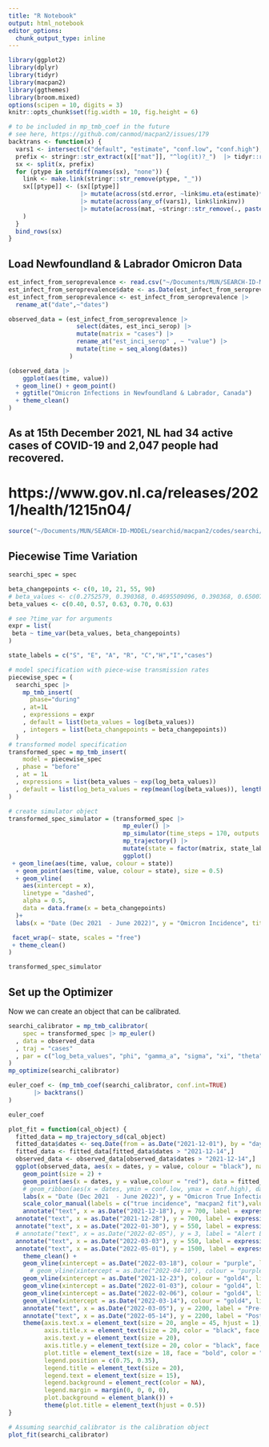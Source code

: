 ```yaml
---
title: "R Notebook"
output: html_notebook
editor_options: 
  chunk_output_type: inline
---
```


```r
library(ggplot2)
library(dplyr)
library(tidyr)
library(macpan2)
library(ggthemes)
library(broom.mixed)
options(scipen = 10, digits = 3)
knitr::opts_chunk$set(fig.width = 10, fig.height = 6)
```


```r
# to be included in mp_tmb_coef in the future
# see here, https://github.com/canmod/macpan2/issues/179
backtrans <- function(x) {
  vars1 <- intersect(c("default", "estimate", "conf.low", "conf.high"), names(x))
  prefix <- stringr::str_extract(x[["mat"]], "^log(it)?_")  |> tidyr::replace_na("none")
  sx <- split(x, prefix)
  for (ptype in setdiff(names(sx), "none")) {
    link <- make.link(stringr::str_remove(ptype, "_"))
    sx[[ptype]] <- (sx[[ptype]]
                    |> mutate(across(std.error, ~link$mu.eta(estimate)*.))
                    |> mutate(across(any_of(vars1), link$linkinv))
                    |> mutate(across(mat, ~stringr::str_remove(., paste0("^", ptype))))
    )
  }
  bind_rows(sx)
}

```

## Load Newfoundland & Labrador Omicron Data

```r
est_infect_from_seroprevalence <- read.csv("~/Documents/MUN/SEARCH-ID-MODEL/searchid/macpan2/data/omicron_estimated_serop.csv")
est_infect_from_seroprevalence$date <- as.Date(est_infect_from_seroprevalence$date, format = "%Y-%m-%d")
est_infect_from_seroprevalence <- est_infect_from_seroprevalence |>
  rename_at("date",~"dates")

observed_data = (est_infect_from_seroprevalence |> 
                   select(dates, est_inci_serop) |> 
                   mutate(matrix = "cases") |>
                   rename_at("est_inci_serop" , ~ "value") |>
                   mutate(time = seq_along(dates))
                 )

(observed_data |> 
    ggplot(aes(time, value))
  + geom_line() + geom_point()
  + ggtitle("Omicron Infections in Newfoundland & Labrador, Canada")
  + theme_clean()
)
```

## As at 15th December 2021, NL had 34 active cases of COVID-19 and 2,047 people had recovered.
# https://www.gov.nl.ca/releases/2021/health/1215n04/


```r
source("~/Documents/MUN/SEARCH-ID-MODEL/searchid/macpan2/codes/searchi/searchi_tmb.R")
```

## Piecewise Time Variation

```r
searchi_spec = spec

beta_changepoints <- c(0, 10, 21, 55, 90)
# beta_values <- c(0.2752579, 0.390368, 0.4695509096, 0.390368, 0.65007704)
beta_values <- c(0.40, 0.57, 0.63, 0.70, 0.63)

# see ?time_var for arguments
expr = list(
 beta ~ time_var(beta_values, beta_changepoints)
)

state_labels = c("S", "E", "A", "R", "C","H","I","cases")

# model specification with piece-wise transmission rates
piecewise_spec = (
  searchi_spec |> 
    mp_tmb_insert(
      phase="during"
    , at=1L
    , expressions = expr
    , default = list(beta_values = log(beta_values))
    , integers = list(beta_changepoints = beta_changepoints))
  )
# transformed model specification
transformed_spec = mp_tmb_insert(
    model = piecewise_spec
  , phase = "before"
  , at = 1L
  , expressions = list(beta_values ~ exp(log_beta_values))
  , default = list(log_beta_values = rep(mean(log(beta_values)), length(beta_values)))
)

# create simulator object
transformed_spec_simulator = (transformed_spec |> 
                                mp_euler() |> 
                                mp_simulator(time_steps = 170, outputs = c(state_labels)) |> 
                                mp_trajectory() |> 
                                mutate(state = factor(matrix, state_labels)) |>  
                                ggplot()
 + geom_line(aes(time, value, colour = state))
  + geom_point(aes(time, value, colour = state), size = 0.5)
  + geom_vline(
    aes(xintercept = x),
    linetype = "dashed",
    alpha = 0.5,
    data = data.frame(x = beta_changepoints)
  )+
  labs(x = "Date (Dec 2021  - June 2022)", y = "Omicron Incidence", title = "SEARCH-ID Model Incidence Trajectory With macpan2", color = "") +

 facet_wrap(~ state, scales = "free")
 + theme_clean()
)

transformed_spec_simulator
```

## Set up the Optimizer

Now we can create an object that can be calibrated.

```r
searchi_calibrator = mp_tmb_calibrator(
    spec = transformed_spec |> mp_euler() 
  , data = observed_data
  , traj = "cases"  
  , par = c("log_beta_values", "phi", "gamma_a", "sigma", "xi", "theta", "omega", "alpha","E", "A", "R","C", "H", "I")
)
mp_optimize(searchi_calibrator)
```

```r
euler_coef <- (mp_tmb_coef(searchi_calibrator, conf.int=TRUE)
       |> backtrans()
)

euler_coef
```

```r
plot_fit = function(cal_object) {
  fitted_data = mp_trajectory_sd(cal_object)
  fitted_data$dates <- seq.Date(from = as.Date("2021-12-01"), by = "day", length.out = nrow(fitted_data))
  fitted_data <- fitted_data[fitted_data$dates > "2021-12-14",]
  observed_data <- observed_data[observed_data$dates > "2021-12-14",]
  ggplot(observed_data, aes(x = dates, y = value, colour = "black"), na.rm = TRUE) +
    geom_point(size = 2) +
    geom_point(aes(x = dates, y = value,colour = "red"), data = fitted_data,  size = 2) +
    # geom_ribbon(aes(x = dates, ymin = conf.low, ymax = conf.high), data = fitted_data, alpha = 0.2, fill = "red") +
    labs(x = "Date (Dec 2021  - June 2022)", y = "Omicron True Infections", title = "SEARCH-ID Model Fit With macpan2", color = "") +
    scale_color_manual(labels = c("true incidence", "macpan2 fit"),values = c("black","red")) +
    annotate("text", x = as.Date("2021-12-18"), y = 700, label = expression(beta[2] == 0.20),size = 6,angle = 90, hjust = 1, color = "black")+
  annotate("text", x = as.Date("2021-12-28"), y = 700, label = expression(beta[3] == 5.21),size = 6,angle = 90, hjust = 1,color = "black")+
  annotate("text", x = as.Date("2022-01-30"), y = 550, label = expression(beta[4] == 0.62),size = 6,angle = 0, hjust = 1, color = "black")+
  # annotate("text", x = as.Date("2022-02-05"), y = 3, label = "Alert Level 3",size = 5,angle = 10, hjust = 1, color = "black")+
  annotate("text", x = as.Date("2022-03-03"), y = 550, label = expression(beta[3] == 0.70),size = 6,angle = 0, hjust = 1, color = "black")+
  annotate("text", x = as.Date("2022-05-01"), y = 1500, label = expression(beta[0] == 0.82),size = 6, hjust = 1, color = "black")+
    theme_clean() +
    geom_vline(xintercept = as.Date("2022-03-18"), colour = "purple", linetype = 6, size = 1)  +
      # geom_vline(xintercept = as.Date("2022-04-10"), colour = "purple", linetype = 6, size = 2)  +
    geom_vline(xintercept = as.Date("2021-12-23"), colour = "gold4", linetype = 2, size = 1)  +
    geom_vline(xintercept = as.Date("2022-01-03"), colour = "gold4", linetype = 2, size = 1)  +
    geom_vline(xintercept = as.Date("2022-02-06"), colour = "gold4", linetype = 2, size = 1)  +
    geom_vline(xintercept = as.Date("2022-03-14"), colour = "gold4", linetype = 1, size = 1)  +
    annotate("text", x = as.Date("2022-03-05"), y = 2200, label = "Pre-Cancellation of Public \nHealth Emergency Declaration",size=5, hjust=1, color = "darkblue")+
    annotate("text", x = as.Date("2022-05-14"), y = 2200, label = "Post Cancellation of Public \nHealth Emergency Declaration",size=5, hjust=1,color = "darkblue")+
    theme(axis.text.x = element_text(size = 20, angle = 45, hjust = 1),
          axis.title.x = element_text(size = 20, color = "black", face = "bold"),
          axis.text.y = element_text(size = 20),
          axis.title.y = element_text(size = 20, color = "black", face = "bold"),
          plot.title = element_text(size = 18, face = "bold", color = "black", hjust = 0.5),
          legend.position = c(0.75, 0.35),
          legend.title = element_text(size = 20),
          legend.text = element_text(size = 15),
          legend.background = element_rect(color = NA),
          legend.margin = margin(0, 0, 0, 0),
          plot.background = element_blank()) +
          theme(plot.title = element_text(hjust = 0.5))
}

# Assuming searchid_calibrator is the calibration object
plot_fit(searchi_calibrator)
```

